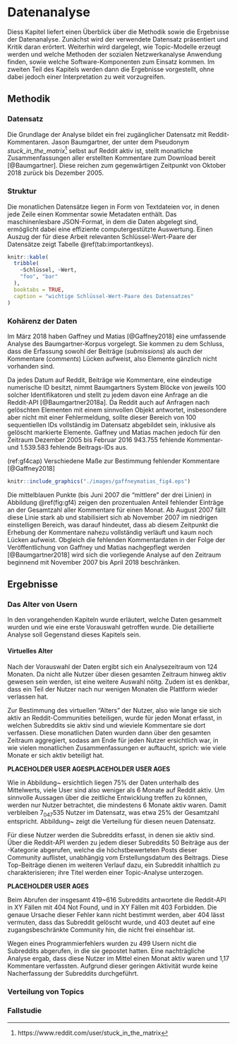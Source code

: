 \cleardoublepage
# Datenanalyse
Diess Kapitel liefert einen Überblick über die Methodik sowie die Ergebnisse der Datenanalyse.
Zunächst wird der verwendete Datensatz präsentiert und Kritik daran erörtert.
Weiterhin wird dargelegt, wie Topic-Modelle erzeugt werden und welche Methoden der sozialen Netzwerkanalyse Anwendung finden, sowie welche Software-Komponenten zum Einsatz kommen.
Im zweiten Teil des Kapitels werden dann die Ergebnisse vorgestellt, ohne dabei jedoch einer Interpretation zu weit vorzugreifen.

## Methodik

### Datensatz

Die Grundlage der Analyse bildet ein frei zugänglicher Datensatz mit Reddit-Kommentaren.
Jason Baumgartner, der unter dem Pseudonym *stuck_in_the_matrix*^[https://www.reddit.com/user/stuck_in_the_matrix] selbst auf Reddit aktiv ist, stellt monatliche Zusammenfassungen aller erstellten Kommentare zum Download bereit [@Baumgartner].
Diese reichen zum gegenwärtigen Zeitpunkt von Oktober 2018 zurück bis Dezember 2005.

### Struktur
Die monatlichen Datensätze liegen in Form von Textdateien vor, in denen jede Zeile einen Kommentar sowie Metadaten enthält.
Das maschinenlesbare JSON-Format, in dem die Daten abgelegt sind, ermöglicht dabei eine effiziente computergestützte Auswertung.
Einen Auszug der für diese Arbeit relevanten Schlüssel-Wert-Paare der Datensätze zeigt Tabelle \@ref(tab:importantkeys).

```r
knitr::kable(
  tribble(
    ~Schlüssel, ~Wert,
    "foo", "bar"
  ),
  booktabs = TRUE,
  caption = "wichtige Schlüssel-Wert-Paare des Datensatzes"
)
```

### Kohärenz der Daten {-}
Im März 2018 haben Gaffney und Matias [@Gaffney2018] eine umfassende Analyse des Baumgartner-Korpus vorgelegt.
Sie kommen zu dem Schluss, dass die Erfassung sowohl der Beiträge (*submissions*) als auch der Kommentare (*comments*) Lücken aufweist, also Elemente gänzlich nicht vorhanden sind.

Da jedes Datum auf Reddit, Beiträge wie Kommentare, eine eindeutige numerische ID besitzt, nimmt Baumgartners System Blöcke von jeweils 100 solcher Identifikatoren und stellt zu jedem davon eine Anfrage an die Reddit-API [@Baumgartner2018a].
Da Reddit auch auf Anfragen nach gelöschten Elementen mit einem sinnvollen Objekt antwortet, insbesondere aber nicht mit einer Fehlermeldung, sollte dieser Bereich von 100 sequentiellen IDs vollständig im Datensatz abgebildet sein, inklusive als gelöscht markierte Elemente.
Gaffney und Matias machen jedoch für den Zeitraum Dezember 2005 bis Februar 2016 943.755 fehlende Kommentar- und 1.539.583 fehlende Beitrags-IDs aus. 

(ref:gf4cap) Verschiedene Maße zur Bestimmung fehlender Kommentare [@Gaffney2018]
```r
knitr::include_graphics("./images/gaffneymatias_fig4.eps")
```

Die mittelblauen Punkte (bis Juni 2007 die "mittlere" der drei Linien) in Abbildung \@ref(fig:gf4) zeigen den prozentualen Anteil fehlender Einträge an der Gesamtzahl aller Kommentare für einen Monat.
Ab August 2007 fällt diese Linie stark ab und stabilisiert sich ab November 2007 im niedrigen einstelligen Bereich, was darauf hindeutet, dass ab diesem Zeitpunkt die Erhebung der Kommentare nahezu vollständig verläuft und kaum noch Lücken aufweist.
Obgleich die fehlenden Kommentardaten in der Folge der Veröffentlichung von Gaffney und Matias nachgepflegt werden [@Baumgartner2018] wird sich die vorliegende Analyse auf den Zeitraum beginnend mit November 2007 bis April 2018 beschränken.

## Ergebnisse

### Das Alter von Usern

In den vorangehenden Kapiteln wurde erläutert, welche Daten gesammelt wurden
und wie eine erste Vorauswahl getroffen wurde. Die detaillierte Analyse soll
Gegenstand dieses Kapitels sein.

#### Virtuelles Alter {#virtage}

Nach der Vorauswahl der Daten ergibt sich ein Analysezeitraum von 124 Monaten.
Da nicht alle Nutzer über diesen gesamten Zeitraum hinweg aktiv gewesen sein
werden, ist eine weitere Auswahl nöitg. Zudem ist es denkbar, dass ein Teil der
Nutzer nach nur wenigen Monaten die Plattform wieder verlassen hat.

Zur Bestimmung des virtuellen "Alters" der Nutzer, also wie lange
sie sich aktiv an Reddit-Communities beteiligen, wurde für jeden Monat erfasst,
in welchen Subreddits sie aktiv sind und wieviele Kommentare sie dort
verfassen. Diese monatlichen Daten wurden dann über den gesamten Zeitraum
aggregiert, sodass am Ende für jeden Nutzer ersichtlich war, in wie vielen
monatlichen Zusammenfassungen er auftaucht, sprich: wie viele Monate er sich
aktiv beteiligt hat.

**PLACEHOLDER USER AGES****PLACEHOLDER USER AGES**

Wie in Abbildung~\ref{fig:virt_alter} ersichtlich liegen 75\% der Daten
unterhalb des Mittelwerts, viele User sind also weniger als 6 Monate auf Reddit
aktiv. Um sinnvolle Aussagen über die zeitliche Entwicklung treffen zu können,
werden nur Nutzer betrachtet, die mindestens 6 Monate aktiv waren. Damit
verbleiben 7~047~535 Nutzer im Datensatz, was etwa 25\% der Gesamtzahl
entspricht. Abbildung~\ref{fig:virt_alter_geschnitten} zeigt die Verteilung für
diesen neuen Datensatz.


Für diese Nutzer werden die Subreddits erfasst, in denen sie aktiv sind. Über
die Reddit-API werden zu jedem dieser Subreddits 50 Beiträge aus der
\textit{Top}-Kategorie abgerufen, welche die höchstbewerteten Posts dieser
Community auflistet, unabhängig vom Erstellungsdatum des Beitrags. Diese
Top-Beiträge dienen im weiteren Verlauf dazu, ein Subreddit inhaltlich zu
charakterisieren; ihre Titel werden einer Topic-Analyse unterzogen.

**PLACEHOLDER USER AGES**

\begin{table}[h]
    \centering
    \begin{tabular}{lccccc}
        \toprule
        & N & Mittel & Median & Min & Max \\
        \midrule
        voller Datensatz & 28~029~500 & 6,665$\pm$12,407 & 2 & 1 & 124 \\
        mindestens 6 Monate aktiv & 7~047~535 & 21,593$\pm$17,634 & 15 & 6 & 124 \\
        \bottomrule
    \end{tabular}
    \caption{Altersverteilungen}%
    \label{tab:altersverteilungen}
\end{table}
Beim Abrufen der insgesamt 419~616 Subreddits antwortete die Reddit-API in XY
Fällen mit \glqq{}404 Not Found\grqq{}, und in XY Fällen mit \glqq{}403
Forbidden\grqq{}. Die genaue Ursache dieser Fehler kann nicht bestimmt werden,
aber 404 lässt vermuten, dass das Subreddit gelöscht wurde, und 403 deutet auf
eine zugangsbeschränkte Community hin, die nicht frei einsehbar ist.


Wegen eines Programmierfehlers wurden zu 499 Usern nicht die Subreddits
abgerufen, in die sie gepostet hatten. Eine nachträgliche Analyse ergab, dass
diese Nutzer im Mittel einen Monat aktiv waren und 1,17 Kommentare verfassten.
Aufgrund dieser geringen Aktivität wurde keine Nacherfassung der Subreddits
durchgeführt.
<!-- select avg(months_active), avg(total_count) from posts where username in (select username from tmp_missing); -->


### Verteilung von Topics

### Fallstudie